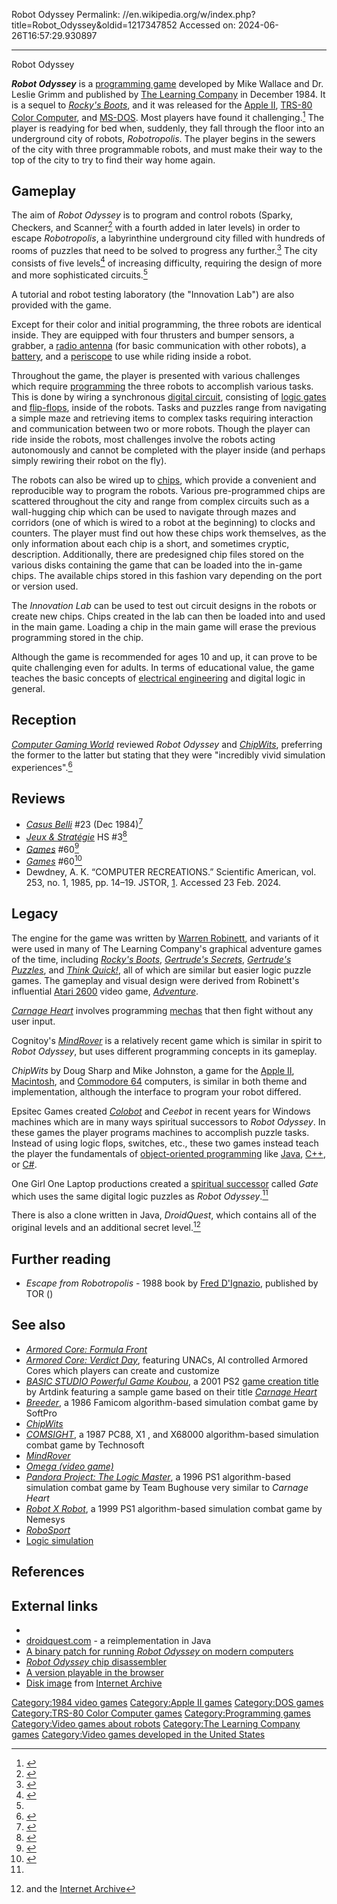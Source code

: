 Robot Odyssey
Permalink: //en.wikipedia.org/w/index.php?title=Robot_Odyssey&oldid=1217347852
Accessed on: 2024-06-26T16:57:29.930897



------
Robot Odyssey
{{short description|1984 video game}}
{{Use dmy dates|date=January 2022}}
{{Infobox video game
| title = Robot Odyssey
| image = Robot Odyssey Title Screen.png
| developer = Mike Wallace<br>Dr. Leslie Grimm
| publisher = [[The Learning Company]]
| released = December 1984
| genre = [[Programming game|Programming]]
| modes = [[Single-player]]
| platforms = [[Apple II]], [[MS-DOS]], [[TRS-80 Color Computer]]
}}

'''''Robot Odyssey''''' is a [[programming game]] developed by Mike Wallace and Dr. Leslie Grimm and published by [[The Learning Company]] in December 1984. It is a sequel to ''[[Rocky's Boots]]'', and it was released for the [[Apple II]], [[TRS-80 Color Computer]], and [[MS-DOS]]. Most players have found it challenging.<ref name="slate">{{cite web |url=http://www.slate.com/articles/technology/bitwise/2014/01/robot_odyssey_the_hardest_computer_game_of_all_time.html |title=The Hardest Computer Game of All Time |work=[[Slate (magazine)|Slate]] |date=24 January 2014 |last=Auerbach |first=David |accessdate=11 May 2020 |language=en-US}}</ref> The player is readying for bed when, suddenly, they fall through the floor into an underground city of robots, ''Robotropolis''. The player begins in the sewers of the city with three programmable robots, and must make their way to the top of the city to try to find their way home again.

==Gameplay==
The aim of ''Robot Odyssey'' is to program and control robots (Sparky, Checkers, and Scanner<ref>{{cite web |title=Robot Odyssey manual |url=http://www.colorcomputerarchive.com/coco/Documents/Manuals/Educational/Robot%20Odyssey%20I%20%28The%20Learning%20Company%29.pdf}}</ref> with a fourth added in later levels) in order to escape ''Robotropolis'', a labyrinthine underground city filled with hundreds of rooms of puzzles that need to be solved to progress any further.<ref name="Mace1">{{Citation
  | last = Mace
  | first = Scott
  | title = Games exhibit innovation
  | newspaper = [[InfoWorld]]
  | pages = 35
  | date = 1984-07-09
  | url = https://books.google.com/books?id=yC4EAAAAMBAJ&q=robot+odyssey&pg=PA35
  | accessdate = 2012-01-25}}</ref> The city consists of five levels<ref name="Gore">{{cite journal
  | last = Gore
  | first = Kay
  | title = Problem-Solving Software to Implement Curriculum Goals
  | journal = Computers in the Schools
  | volume = 4
  | issue = 3–4
  | pages = 171–178
  | year = 1988
  | doi =10.1300/J025v04n03_19
  | s2cid = 62581591
 }}</ref> of increasing difficulty, requiring the design of more and more sophisticated circuits.<ref name="Mace1"/>

A tutorial and robot testing laboratory (the "Innovation Lab") are also provided with the game.

<!-- Deleted image removed: [[Image:IngameScreen1.png|250px|right|thumb|Player controls three robots from beginning of the game.]] -->
Except for their color and initial programming, the three robots are identical inside. They are equipped with four thrusters and bumper sensors, a grabber, a [[Antenna (radio)|radio antenna]] (for basic communication with other robots), a [[Electric battery|battery]], and a [[periscope]] to use while riding inside a robot.

Throughout the game, the player is presented with various challenges which require [[computer programming|programming]] the three robots to accomplish various tasks. This is done by wiring a synchronous [[digital circuit]], consisting of [[logic gate]]s and [[flip-flop (electronics)|flip-flop]]s, inside of the robots. Tasks and puzzles range from navigating a simple maze and retrieving items to complex tasks requiring interaction and communication between two or more robots. Though the player can ride inside the robots, most challenges involve the robots acting autonomously and cannot be completed with the player inside (and perhaps simply rewiring their robot on the fly).

The robots can also be wired up to [[Integrated circuit|chip]]s, which provide a convenient and reproducible way to program the robots. Various pre-programmed chips are scattered throughout the city and range from complex circuits such as a wall-hugging chip which can be used to navigate through mazes and corridors (one of which is wired to a robot at the beginning) to clocks and counters. The player must find out how these chips work themselves, as the only information about each chip is a short, and sometimes cryptic, description. Additionally, there are predesigned chip files stored on the various disks containing the game that can be loaded into the in-game chips. The available chips stored in this fashion vary depending on the port or version used.

The ''Innovation Lab'' can be used to test out circuit designs in the robots or create new chips. Chips created in the lab can then be loaded into and used in the main game. Loading a chip in the main game will erase the previous programming stored in the chip.

Although the game is recommended for ages 10 and up, it can prove to be quite challenging even for adults. In terms of educational value, the game teaches the basic concepts of [[electrical engineering]] and digital logic in general.

==Reception==
''[[Computer Gaming World]]'' reviewed ''Robot Odyssey'' and ''[[ChipWits]]'', preferring the former to the latter but stating that they were "incredibly vivid simulation experiences".<ref name="williams19850405">{{cite magazine | title=Robot Simulations / Tinkerer's Playgrounds | magazine=Computer Gaming World | date=April–May 1985 | author=Williams, Gregg | pages=22}}</ref>

==Reviews==
* ''[[Casus Belli (magazine)|Casus Belli]]'' #23 (Dec 1984)<ref>{{Cite web|url=https://www.rpggeek.com/rpgissuearticle/165444/ludotique|title = Ludotique &#124; Article &#124; RPGGeek}}</ref>
* ''[[:fr:Jeux et Stratégie|Jeux & Stratégie]]'' HS #3<ref>{{cite web | url=https://archive.org/details/jeux-et-strategie-hs-3/page/84/mode/2up | title=Jeux & stratégie HS 3 | year=1986 }}</ref>
*''[[Games (magazine)|Games]]'' #60<ref>{{cite web | url=https://archive.org/details/games-60-1985-february/page/n49/mode/2up | title=GAMES Magazine #60 | date=February 1985 }}</ref>
*''[[Games (magazine)|Games]]'' #60<ref>{{cite web | url=https://archive.org/details/games-60-1985-february/page/n49/mode/2up | title=GAMES Magazine #60 | date=February 1985 }}</ref>
* Dewdney, A. K. “COMPUTER RECREATIONS.” Scientific American, vol. 253, no. 1, 1985, pp. 14–19. JSTOR, [http://www.jstor.org/stable/24967716]. Accessed 23 Feb. 2024.

==Legacy==
The engine for the game was written by [[Warren Robinett]], and variants of it were used in many of The Learning Company's graphical adventure games of the time, including ''[[Rocky's Boots]]'', ''[[Gertrude's Secrets]]'', ''[[Gertrude's Puzzles]]'', and ''[[Think Quick!]]'', all of which are similar but easier logic puzzle games. The gameplay and visual design were derived from Robinett's influential [[Atari 2600]] video game, ''[[Adventure (1979 video game)|Adventure]]''.

''[[Carnage Heart]]'' involves programming [[mecha]]s that then fight without any user input.

Cognitoy's ''[[MindRover]]'' is a relatively recent game which is similar in spirit to ''Robot Odyssey'', but uses different programming concepts in its gameplay.

''ChipWits'' by Doug Sharp and Mike Johnston, a game for the [[Apple II series|Apple II]], [[Apple Macintosh|Macintosh]], and [[Commodore 64]] computers, is similar in both theme and implementation, although the interface to program your robot differed.

Epsitec Games created ''[[Colobot]]'' and ''Ceebot'' in recent years for Windows machines which are in many ways spiritual successors to ''Robot Odyssey''. In these games the player programs machines to accomplish puzzle tasks. Instead of using logic flops, switches, etc., these two games instead teach the player the fundamentals of [[object-oriented programming]] like [[Java (programming language)|Java]], [[C++]], or [[C Sharp (programming language)|C#]].

One Girl One Laptop productions created a [[spiritual successor]] called ''Gate'' which uses the same digital logic puzzles as ''Robot Odyssey''.<ref name="slate" />

There is also a clone written in Java, ''DroidQuest'', which contains all of the original levels and an additional secret level.<ref>{{github|ThomasFooteDQ/DroidQuest|DroidQuest}} and the [https://web.archive.org/web/20160111022337/http://droidquest.com/ Internet Archive]</ref>

== Further reading ==
* ''Escape from Robotropolis'' - 1988 book by [[Fred D'Ignazio]], published by TOR ({{ISBN|0-312-93081-X}})

== See also==
{{Portal|Video games}}
* ''[[Armored Core: Formula Front]]''
* ''[[Armored_Core:_Verdict_Day#Gameplay|Armored Core: Verdict Day]]'', featuring UNACs, AI controlled Armored Cores which players can create and customize
* ''[[Artdink#Games|BASIC STUDIO Powerful Game Koubou]]'', a 2001 PS2 [[Game_creation_system|game creation title]] by Artdink featuring a sample game based on their title ''[[Carnage Heart]]''
* ''[[List_of_Famicom_Disk_System_games#B|Breeder]]'', a 1986 Famicom algorithm-based simulation combat game by SoftPro
* ''[[ChipWits]]''
* ''[[Technosoft#Releases|COMSIGHT]]'', a 1987 PC88, X1 , and X68000 algorithm-based simulation combat game by Technosoft
* ''[[MindRover]]''
* ''[[Omega (video game)]]''
* ''[[List_of_PlayStation_games_(M–Z)#P|Pandora Project: The Logic Master]]'', a 1996 PS1 algorithm-based simulation combat game by Team Bughouse very similar to ''Carnage Heart''
* ''[[List_of_PlayStation_games_(M–Z)#R|Robot X Robot]]'', a 1999 PS1 algorithm-based simulation combat game by Nemesys
* ''[[RoboSport]]''
* [[Logic simulation]]

==References==

{{reflist}}

==External links==
* {{moby game|id=/robot-odyssey|name=''Robot Odyssey''}}
* [http://www.droidquest.com/ droidquest.com]{{nbsp}} - a reimplementation in Java
* [https://scanlime.org/2009/04/a-binary-patch-for-robot-odyssey/ A binary patch for running ''Robot Odyssey'' on modern computers]
* [https://scanlime.org/2009/04/robot-odyssey-chip-disassembler/ ''Robot Odyssey'' chip disassembler]
* [https://robotodyssey.online/ A version playable in the browser]
* [https://archive.org/details/msdos_Robot_Odyssey_1985 Disk image] from [[Internet Archive]]

[[Category:1984 video games]]
[[Category:Apple II games]]
[[Category:DOS games]]
[[Category:TRS-80 Color Computer games]]
[[Category:Programming games]]
[[Category:Video games about robots]]
[[Category:The Learning Company games]]
[[Category:Video games developed in the United States]]
